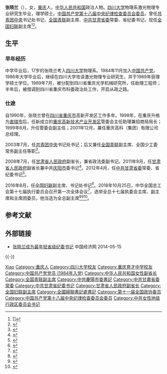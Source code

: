 {{Otheruses|other=名为张晓兰的其他人物|张晓兰}}
{{Infobox_officeholder
| name = <span style="font-size:larger;">张晓兰</span>
| image name =
| width = 
| now2 = <span style="color: blue;">中共甘肃省委常委、省纪委书记</span>
| period2 = 2012年4月-2016年8月
| Sex = 女
| different name =
| party = {{中国共产党|22px}}
| Native place = {{CHN}}[[重庆市|重庆市]]
| date of birth = 1965年11月
| place of birth = [[重庆|重庆]]
| date of death = 
| place of death = 
| spouse = 
| relatives = 
| educate = 
*[[四川大学|四川大学]]物理系毕业·理学硕士
| past = 
*<span style="color: blue;">共青团中央书记处书记<br>(2003年7月－2008年7月)</span>
*<span style="color: blue;">全国青联副主席<br>(2006年1月－2009年2月)</span>
*<span style="color: blue;">甘肃省副省长、省政法委副书记<br>(2008年7月－2012年3月)</span>
**<span style="color: blue;">兼，中共庆阳市委书记<br>(2011年9月－2012年8月)</span>
*<span style="color: blue;">中共甘肃省委常委、省纪委书记<br>(2012年4月－2016年8月)</span>
*<span style="color: blue;">全国妇联副主席<br>(2016年8月—)</span>
| work =
}}
'''张晓兰'''（{{bd|1965年|11月|catIdx=Z张}}），女，[[重庆市|重庆]]人，[[中华人民共和国|中华人民共和国]]政治人物。[[四川大学|四川大学]]物理系激光物理专业研究生毕业，理学硕士。[[中国共产党第十八届中央纪律检查委员会委员|中国共产党第十八届中央纪律检查委员会委员]]。曾任[[中国共产主义青年团中央委员会|共青团中央]]书记处书记、[[全国青联|全国青联]]副主席、[[中共甘肃省委|中共甘肃省委]]常委、省纪委书记。现任[[全国妇联|全国妇联]]副主席<ref>[]</ref><ref>{{Cite web|title=甘肃省委常委、纪委书记张晓兰任全国妇联副主席(简历)|url=http://district.ce.cn/newarea/sddy/201609/07/t20160907_15682470.shtml|accessdate=|work=中国经济网|archive-date=2019-11-01|archive-url=https://web.archive.org/web/20191101025611/http://district.ce.cn/newarea/sddy/201609/07/t20160907_15682470.shtml}}</ref>。

== 生平 ==
=== 早年经历 ===
中学毕业后，17岁的张晓兰考入[[四川大学|四川大学]]物理系。1984年11月加入[[中国共产党|中国共产党]]。1986年大学毕业后，继续在四川大学攻读激光物理专业研究生，并于1989年获理学硕士学位。1989年7月，被分配到四川省重庆光学机械研究所，任助理工程师；半年后，被借调到四川省重庆市科委政治处工作，开启从政之路。

=== 仕途 ===
自1990年，张晓兰曾在[[四川省|四川省]][[重庆市|重庆市]]高新开发区工作多年。1998年，在重庆升格为[[直辖市|直辖市]]后，任新成立的[[重庆高新技术产业开发区|重庆高新技术产业开发区]]管委会主任助理兼招商局局长；1999年6月，升任管委会副主任；2001年12月，兼任重庆高科（集团）有限公司总经理。

2003年7月，任[[中国共产主义青年团中央委员会|共青团中央]]书记处书记；后又兼任[[全国青联|全国青联]]副主席、全国少工委常务副主任等职<ref>{{Cite web |url=http://gb.chinareviewnews.com/doc/1006/7/3/7/100673756.html?coluid=7&kindid=0&docid=100673756 |title=雒树刚升任中宣部常务副部长 |access-date=2011-10-06 |archive-date=2019-05-19 |archive-url=https://web.archive.org/web/20190519215850/http://gb.chinareviewnews.com/doc/1006/7/3/7/100673756.html?coluid=7&kindid=0&docid=100673756 }}</ref>。

2008年7月，任[[甘肃省人民政府|甘肃省人民政府]]副省长，兼省政法委副书记。2011年9月，任[[甘肃省人民政府|甘肃省人民政府]]副省长兼中共[[庆阳市|庆阳市]]委书记<ref>{{Cite web |url=http://www.gansu.gov.cn/SzzcResume.asp?ID=64 |title=张晓兰简历 |access-date=2011-10-06 |archive-date=2011-10-16 |archive-url=https://web.archive.org/web/20111016034127/http://www.gansu.gov.cn/SzzcResume.asp?ID=64 }}</ref>。2012年4月，任[[中共甘肃省委|中共甘肃省委]]常委、省纪委书记<ref>{{Cite web |url=http://news.sina.com.cn/c/2012-04-06/012724226391.shtml |title=张晓兰接任甘肃省纪委书记 |access-date=2012-04-06 |archive-date=2022-03-31 |archive-url=https://web.archive.org/web/20220331102733/https://news.sina.com.cn/c/2012-04-06/012724226391.shtml }}</ref>。

2016年8月，任[[全国妇联|全国妇联]]副主席、书记处书记<ref>{{cite web|url=http://www.thepaper.cn/newsDetail_forward_1525010|title=甘肃省委常委、纪委书记张晓兰履新全国妇联，排名宋秀岩之后|publisher=澎湃新闻|accessdate=2016-09-06|archive-date=2016-09-11|archive-url=https://web.archive.org/web/20160911123949/http://www.thepaper.cn/newsDetail_forward_1525010|dead-url=no}}</ref>。2018年10月25日，中华全国总工会第十七届执行委员会召开第一次全体会议<ref>{{Cite web|title=李建国当选为全国总工会主席|url=https://china.huanqiu.com/article/9CaKrnJCLgR|access-date=2021-05-26|work=环球网|archive-date=2021-09-17|archive-url=https://web.archive.org/web/20210917144230/https://china.huanqiu.com/article/9CaKrnJCLgR}}</ref>，选举全总十七届执委会主席、副主席和主席团委员，他当选为全总副主席<ref>{{Cite web|title=中华全国总工会第十七届执委会举行第一次全体会议  王东明当选为全国总工会主席|url=http://www.npc.gov.cn/zgrdw/npc/xinwen/2018-10/26/content_2064087.htm|access-date=2021-05-26|work=中国人大网|archive-date=2021-09-17|archive-url=https://web.archive.org/web/20210917144230/http://www.npc.gov.cn/zgrdw/npc/xinwen/2018-10/26/content_2064087.htm}}</ref><ref>{{Cite web|title=中华全国总工会第十七届执行委员会主席、副主席、主席团委员名单|url=http://acftu.people.com.cn/n1/2018/1026/c67560-30363809.html|access-date=2021-05-26|work=人民网|archive-date=2020-01-28|archive-url=https://web.archive.org/web/20200128023016/http://acftu.people.com.cn/n1/2018/1026/c67560-30363809.html|dead-url=no}}</ref><ref>{{Cite web|title=中华全国总工会第十七届执委会举行第一次全体会议 王东明当选为全国总工会主席|url=http://www.xinhuanet.com/politics/2018-10/25/c_1123614777.htm|access-date=2021-05-26|work=新华网|archive-date=2020-08-10|archive-url=https://web.archive.org/web/20200810083753/http://www.xinhuanet.com/politics/2018-10/25/c_1123614777.htm|dead-url=no}}</ref>。

== 参考文献 ==
{{Reflist|30em}}

== 外部链接 ==
* [https://web.archive.org/web/20140517152040/http://www.ce.cn/xwzx/gnsz/gdxw/201204/06/t20120406_23218818.shtml 张晓兰成为最年轻省级纪委书记] 中国经济网 2014-05-15

{{-}}
{{start box}}
{{s-ppo|cpc}}
{{s-before|[[蒋文兰|蒋文兰]]}}
{{s-title|[[中国共产党甘肃省纪律检查委员会|中国共产党甘肃省纪律检查委员会]]书记|2012年4月－2016年8月}}
{{s-after|[[刘昌林|刘昌林]]}}
{{s-before|[[张智全|张智全]]}}
{{s-title|[[中国共产党庆阳市委员会|中国共产党庆阳市委员会]]书记|2011年9月－2012年8月}}
{{s-after|[[夏红民|夏红民]]}}
{{end box}}

{{团中央书记处书记}}
{{Navboxes 
| title  = 张晓兰在[[中华全国青年联合会|中华全国青年联合会]]的职务
| list1  =
{{中华全国青年联合会第十届委员会}}
}}
{{Navboxes 
| title  = 张晓兰在[[中华全国总工会|中华全国总工会]]的职务
| list1  =
{{中华全国总工会第十七届执行委员会}}
}}
{{Navboxes 
| title  = 张晓兰在[[中华全国妇女联合会|中华全国妇女联合会]]的职务
| list1  =
{{中华全国妇女联合会第九届执行委员会}}
{{中华全国妇女联合会第十一届执行委员会}}
{{中华全国妇女联合会第十二届执行委员会}}
}}

{{Authority control}}
{{DEFAULTSORT:Zhang張}}
[[Category:张姓|Xiao]]
[[Category:重庆人|Category:重庆人]]
[[Category:四川大学校友|Category:四川大学校友]]
[[Category:重庆育才中学校友|Category:重庆育才中学校友]]
[[Category:中国共产党党员_(1984年入党)|Category:中国共产党党员 (1984年入党)]]
[[Category:中华人民共和国女性副省长|Category:中华人民共和国女性副省长]]
[[Category:全国青联副主席|Category:全国青联副主席]]
[[Category:中共慶陽市委書記|Category:中共慶陽市委書記]]
[[Category:中共甘肅省委常委|Category:中共甘肅省委常委]]
[[Category:中共甘肃省纪委书记|Category:中共甘肃省纪委书记]]
[[Category:甘肃省人民政府副省长|Category:甘肃省人民政府副省长]]
[[Category:全国妇联副主席|Category:全国妇联副主席]]
[[Category:全國婦聯書記處書記|Category:全國婦聯書記處書記]]
[[Category:第十一届全国政协委员|Category:第十一届全国政协委员]]
[[Category:中国共产党第十八届中央纪律检查委员会委员|Category:中国共产党第十八届中央纪律检查委员会委员]]
[[Category:中共女性地级行政区委员会书记|Category:中共女性地级行政区委员会书记]]